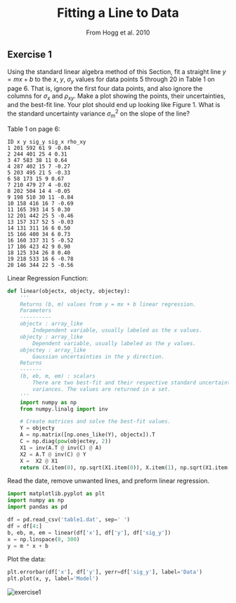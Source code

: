 
<h1 align="center">
  Fitting a Line to Data
</h1>
<p align="center">From Hogg et al. 2010</p>

## Exercise 1
Using the standard linear algebra method of this Section, fit a straight line $y = mx + b$ to the $x$, $y$, $\sigma_y$ values for data points 5 through 20 in Table 1 on page 6. That is, ignore the first four data points, and also ignore the columns for $\sigma_x$ and $\rho_{xy}$. Make a plot showing the points, their uncertainties, and the best-fit line. Your plot should end up looking like Figure 1. What is the standard uncertainty variance $\sigma^2_m$ on the slope of the line?

Table 1 on page 6:
```
ID x y sig_y sig_x rho_xy
1 201 592 61 9 -0.84
2 244 401 25 4 0.31
3 47 583 38 11 0.64
4 287 402 15 7 -0.27
5 203 495 21 5 -0.33
6 58 173 15 9 0.67
7 210 479 27 4 -0.02
8 202 504 14 4 -0.05
9 198 510 30 11 -0.84
10 158 416 16 7 -0.69
11 165 393 14 5 0.30
12 201 442 25 5 -0.46
13 157 317 52 5 -0.03
14 131 311 16 6 0.50
15 166 400 34 6 0.73
16 160 337 31 5 -0.52
17 186 423 42 9 0.90
18 125 334 26 8 0.40
19 218 533 16 6 -0.78
20 146 344 22 5 -0.56
```

Linear Regression Function:
```python
def linear(objectx, objecty, objectey):
    '''
    Returns (b, m) values from y = mx + b linear regression.
    Parameters
    ----------
    objectx : array_like
        Independent variable, usually labeled as the x values.
    objecty : array_like
        Dependent variable, usually labeled as the y values.
    objectey : array_like
        Gaussian uncertainties in the y direction.
    Returns
    -------
    (b, eb, m, em) : scalars
        There are two best-fit and their respective standard uncertainty
        variances. The values are returned in a set.
    '''
    import numpy as np
    from numpy.linalg import inv

    # Create matrices and solve the best-fit values.
    Y = objecty
    A = np.matrix([np.ones_like(Y), objectx]).T
    C = np.diag(pow(objectey, 2))
    X1 = inv(A.T @ inv(C) @ A)
    X2 = A.T @ inv(C) @ Y
    X =  X2 @ X1
    return (X.item(0), np.sqrt(X1.item(0)), X.item(1), np.sqrt(X1.item(3)))
```

Read the date, remove unwanted lines, and preform linear regression.
```python
import matplotlib.pyplot as plt
import numpy as np
import pandas as pd

df = pd.read_csv('table1.dat', sep=' ')
df = df[4:]
b, eb, m, em = linear(df['x'], df['y'], df['sig_y'])
x = np.linspace(0, 300)
y = m * x + b
```

Plot the data:
```python
plt.errorbar(df['x'], df['y'], yerr=df['sig_y'], label='Data')
plt.plot(x, y, label='Model')
```

![exercise1](../../images/exercise1.png)
